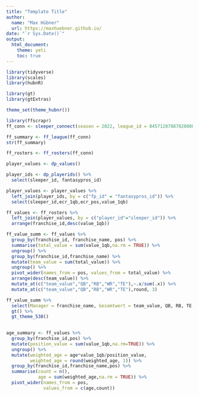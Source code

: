 ```yaml
---
title: "Template Title"
author: 
  name: "Max Hübner"
  url: https://maxhuebner.github.io/
date: "`r Sys.Date()`"
output:
  html_document:
    theme: yeti
    toc: true
---
```


```r
library(tidyverse)
library(scales)
library(hubnR)

library(gt)
library(gtExtras)

theme_set(theme_hubnr())
```

```r
library(ffscrapr)
ff_conn <- sleeper_connect(season = 2022, league_id = 845712878878208000)
```

```r
ff_summary <- ff_league(ff_conn)
str(ff_summary)
```

```r
ff_rosters <- ff_rosters(ff_conn)
```

```r
player_values <- dp_values()

player_ids <- dp_playerids() %>% 
  select(sleeper_id, fantasypros_id)

player_values <- player_values %>% 
  left_join(player_ids, by = c("fp_id" = "fantasypros_id")) %>% 
  select(sleeper_id,ecr_1qb,ecr_pos,value_1qb)

ff_values <- ff_rosters %>% 
  left_join(player_values, by = c("player_id"="sleeper_id")) %>% 
  arrange(franchise_id,desc(value_1qb))
```

```r
ff_value_summ <- ff_values %>% 
  group_by(franchise_id, franchise_name, pos) %>% 
  summarise(total_value = sum(value_1qb,na.rm = TRUE)) %>%
  ungroup() %>% 
  group_by(franchise_id,franchise_name) %>% 
  mutate(team_value = sum(total_value)) %>% 
  ungroup() %>% 
  pivot_wider(names_from = pos, values_from = total_value) %>% 
  arrange(desc(team_value)) %>% 
  mutate_at(c("team_value","QB","RB","WR","TE"),~.x/sum(.x)) %>% 
  mutate_at(c("team_value","QB","RB","WR","TE"),round, 3)

ff_value_summ %>% 
  select(Manager = franchise_name, Gesamtwert = team_value, QB, RB, TE, WR) %>% 
  gt() %>% 
  gt_theme_538()
  
```

```r
age_summary <- ff_values %>% 
  group_by(franchise_id,pos) %>% 
  mutate(position_value = sum(value_1qb,na.rm=TRUE)) %>% 
  ungroup() %>% 
  mutate(weighted_age = age*value_1qb/position_value,
         weighted_age = round(weighted_age, 1)) %>% 
  group_by(franchise_id,franchise_name,pos) %>% 
  summarise(count = n(),
            age = sum(weighted_age,na.rm = TRUE)) %>% 
  pivot_wider(names_from = pos,
              values_from = c(age,count))
```

